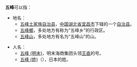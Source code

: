 '''五峰'''可以指：
*地名：
** [[五峰土家族自治县|五峰土家族自治县]]，[[中华人民共和国|中国]][[湖北省|湖北省]][[宜昌市|宜昌市]]下辖的一个[[自治县|自治县]]。
** [[五峰鄉|五峰鄉]]，多处地方有称为“五峰乡”的行政区。
** [[五峰山|五峰山]]，多处地方有名为“五峰山”的山。

*人名：
**[[汪直_(海商)|五峰 (明末)]]，明末海商集团头领[[汪直_(海商)|王直]]的号。
**[[五峰_(姓)|五峰 (姓)]]（{{lang-ja|いつみね}}），日本的姓。
{{消歧义|cat=二字地名消歧義}}